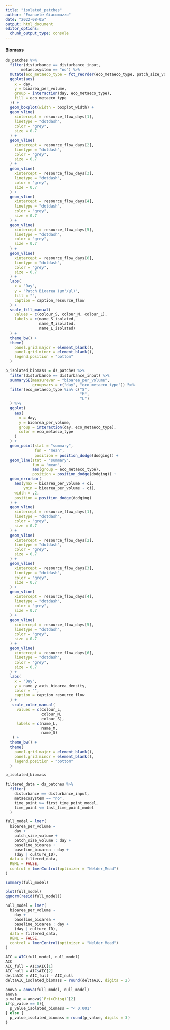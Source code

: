 ```yaml
---
title: "isolated_patches"
author: "Emanuele Giacomuzzo"
date: "2022-08-05"
output: html_document
editor_options: 
  chunk_output_type: console
---
```


#### Biomass 

```r
ds_patches %>%
  filter(disturbance == disturbance_input,
       metaecosystem == "no") %>%
  mutate(eco_metaeco_type = fct_reorder(eco_metaeco_type, patch_size_volume)) %>%
  ggplot(aes(
    x = day,
    y = bioarea_per_volume,
    group = interaction(day, eco_metaeco_type),
    fill = eco_metaeco_type
  )) +
  geom_boxplot(width = boxplot_width) +
  geom_vline(
    xintercept = resource_flow_days[1],
    linetype = "dotdash",
    color = "grey",
    size = 0.7
  ) +
  geom_vline(
    xintercept = resource_flow_days[2],
    linetype = "dotdash",
    color = "grey",
    size = 0.7
  ) +
  geom_vline(
    xintercept = resource_flow_days[3],
    linetype = "dotdash",
    color = "grey",
    size = 0.7
  ) +
  geom_vline(
    xintercept = resource_flow_days[4],
    linetype = "dotdash",
    color = "grey",
    size = 0.7
  ) +
  geom_vline(
    xintercept = resource_flow_days[5],
    linetype = "dotdash",
    color = "grey",
    size = 0.7
  ) +
  geom_vline(
    xintercept = resource_flow_days[6],
    linetype = "dotdash",
    color = "grey",
    size = 0.7
  ) +
  labs(
    x = "Day",
    y = "Patch Bioarea (µm²/μl)",
    fill = "",
    caption = caption_resource_flow
  ) +
  scale_fill_manual(
    values = c(colour_S, colour_M, colour_L),
    labels = c(name_S_isolated,
               name_M_isolated,
               name_L_isolated)
  ) +
  theme_bw() +
  theme(
    panel.grid.major = element_blank(),
    panel.grid.minor = element_blank(),
    legend.position = "bottom"
  )
```

```r
p_isolated_biomass = ds_patches %>%
  filter(disturbance == disturbance_input) %>%
  summarySE(measurevar = "bioarea_per_volume", 
            groupvars = c("day", "eco_metaeco_type")) %>%
  filter(eco_metaeco_type %in% c("S", 
                                 "M", 
                                 "L")
  ) %>%
  ggplot(
    aes(
      x = day,
      y = bioarea_per_volume,
      group = interaction(day, eco_metaeco_type),
      color = eco_metaeco_type
    )
  ) +
  geom_point(stat = "summary", 
             fun = "mean",
             position = position_dodge(dodging)) +
  geom_line(stat = "summary",
            fun = "mean",
            aes(group = eco_metaeco_type),
            position = position_dodge(dodging)) +
  geom_errorbar(
    aes(ymax = bioarea_per_volume + ci,
        ymin = bioarea_per_volume - ci),
    width = .2,
    position = position_dodge(dodging)
  ) +
  geom_vline(
    xintercept = resource_flow_days[1],
    linetype = "dotdash",
    color = "grey",
    size = 0.7
  ) +
  geom_vline(
    xintercept = resource_flow_days[2],
    linetype = "dotdash",
    color = "grey",
    size = 0.7
  ) +
  geom_vline(
    xintercept = resource_flow_days[3],
    linetype = "dotdash",
    color = "grey",
    size = 0.7
  ) +
  geom_vline(
    xintercept = resource_flow_days[4],
    linetype = "dotdash",
    color = "grey",
    size = 0.7
  ) +
  geom_vline(
    xintercept = resource_flow_days[5],
    linetype = "dotdash",
    color = "grey",
    size = 0.7
  ) +
  geom_vline(
    xintercept = resource_flow_days[6],
    linetype = "dotdash",
    color = "grey",
    size = 0.7
  ) +
  labs(
    x = "Day",
    y = name_y_axis_bioarea_density,
    color = "",
    caption = caption_resource_flow
  ) +
   scale_color_manual(
     values = c(colour_L,
                colour_M,
                colour_S),
     labels = c(name_L,
                name_M,
                name_S)
   ) +
  theme_bw() +
  theme(
    panel.grid.major = element_blank(),
    panel.grid.minor = element_blank(),
    legend.position = "bottom"
  )

p_isolated_biomass
```

```r
filtered_data = ds_patches %>%
  filter(
    disturbance == disturbance_input,
    metaecosystem == "no",
    time_point >= first_time_point_model,
    time_point <= last_time_point_model
  )
```

```r
full_model = lmer(
  bioarea_per_volume ~
    day +
    patch_size_volume +
    patch_size_volume : day +
    baseline_bioarea + 
    baseline_bioarea : day +
    (day | culture_ID),
  data = filtered_data,
  REML = FALSE,
  control = lmerControl(optimizer = "Nelder_Mead")
)

summary(full_model)

plot(full_model)
qqnorm(resid(full_model))
```

```r
null_model = lmer(
  bioarea_per_volume ~
    day +
    baseline_bioarea + 
    baseline_bioarea : day +
    (day | culture_ID),
  data = filtered_data,
  REML = FALSE,
  control = lmerControl(optimizer = "Nelder_Mead")
)

AIC = AIC(full_model, null_model)
AIC
AIC_full = AIC$AIC[1]
AIC_null = AIC$AIC[2]
deltaAIC = AIC_full - AIC_null
deltaAIC_isolated_biomass = round(deltaAIC, digits = 2)

anova = anova(full_model, null_model)
anova
p_value = anova$`Pr(>Chisq)`[2]
if(p_value == 0){
  p_value_isolated_biomass = "< 0.001"
} else {
  p_value_isolated_biomass = round(p_value, digits = 3)
}
```